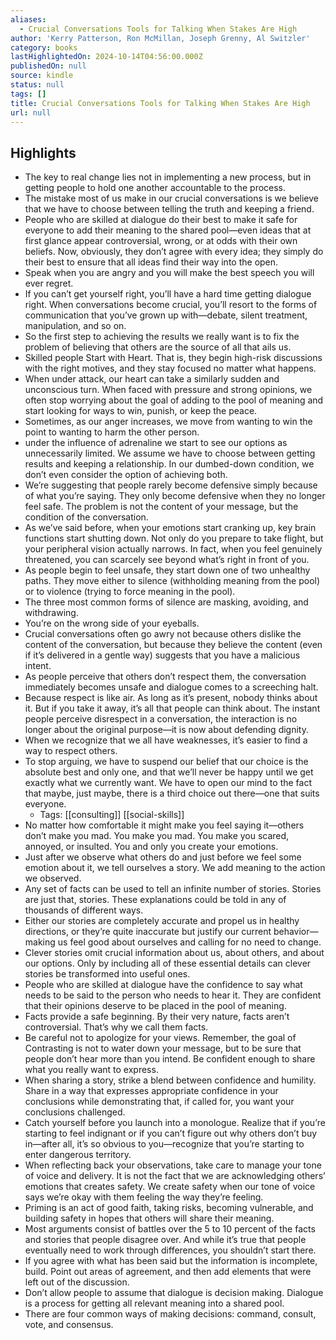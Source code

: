 ```yaml
---
aliases:
  - Crucial Conversations Tools for Talking When Stakes Are High
author: 'Kerry Patterson, Ron McMillan, Joseph Grenny, Al Switzler'
category: books
lastHighlightedOn: 2024-10-14T04:56:00.000Z
publishedOn: null
source: kindle
status: null
tags: []
title: Crucial Conversations Tools for Talking When Stakes Are High
url: null
---
```

## Highlights

- The key to real change lies not in implementing a new process, but in getting people to hold one another accountable to the process.
- The mistake most of us make in our crucial conversations is we believe that we have to choose between telling the truth and keeping a friend.
- People who are skilled at dialogue do their best to make it safe for everyone to add their meaning to the shared pool—even ideas that at first glance appear controversial, wrong, or at odds with their own beliefs. Now, obviously, they don’t agree with every idea; they simply do their best to ensure that all ideas find their way into the open.
- Speak when you are angry and you will make the best speech you will ever regret.
- If you can’t get yourself right, you’ll have a hard time getting dialogue right. When conversations become crucial, you’ll resort to the forms of communication that you’ve grown up with—debate, silent treatment, manipulation, and so on.
- So the first step to achieving the results we really want is to fix the problem of believing that others are the source of all that ails us.
- Skilled people Start with Heart. That is, they begin high-risk discussions with the right motives, and they stay focused no matter what happens.
- When under attack, our heart can take a similarly sudden and unconscious turn. When faced with pressure and strong opinions, we often stop worrying about the goal of adding to the pool of meaning and start looking for ways to win, punish, or keep the peace.
- Sometimes, as our anger increases, we move from wanting to win the point to wanting to harm the other person.
- under the influence of adrenaline we start to see our options as unnecessarily limited. We assume we have to choose between getting results and keeping a relationship. In our dumbed-down condition, we don’t even consider the option of achieving both.
- We’re suggesting that people rarely become defensive simply because of what you’re saying. They only become defensive when they no longer feel safe. The problem is not the content of your message, but the condition of the conversation.
- As we’ve said before, when your emotions start cranking up, key brain functions start shutting down. Not only do you prepare to take flight, but your peripheral vision actually narrows. In fact, when you feel genuinely threatened, you can scarcely see beyond what’s right in front of you.
- As people begin to feel unsafe, they start down one of two unhealthy paths. They move either to silence (withholding meaning from the pool) or to violence (trying to force meaning in the pool).
- The three most common forms of silence are masking, avoiding, and withdrawing.
- You’re on the wrong side of your eyeballs.
- Crucial conversations often go awry not because others dislike the content of the conversation, but because they believe the content (even if it’s delivered in a gentle way) suggests that you have a malicious intent.
- As people perceive that others don’t respect them, the conversation immediately becomes unsafe and dialogue comes to a screeching halt.
- Because respect is like air. As long as it’s present, nobody thinks about it. But if you take it away, it’s all that people can think about. The instant people perceive disrespect in a conversation, the interaction is no longer about the original purpose—it is now about defending dignity.
- When we recognize that we all have weaknesses, it’s easier to find a way to respect others.
- To stop arguing, we have to suspend our belief that our choice is the absolute best and only one, and that we’ll never be happy until we get exactly what we currently want. We have to open our mind to the fact that maybe, just maybe, there is a third choice out there—one that suits everyone.
    - Tags: [[consulting]] [[social-skills]]
- No matter how comfortable it might make you feel saying it—others don’t make you mad. You make you mad. You make you scared, annoyed, or insulted. You and only you create your emotions.
- Just after we observe what others do and just before we feel some emotion about it, we tell ourselves a story. We add meaning to the action we observed.
- Any set of facts can be used to tell an infinite number of stories. Stories are just that, stories. These explanations could be told in any of thousands of different ways.
- Either our stories are completely accurate and propel us in healthy directions, or they’re quite inaccurate but justify our current behavior—making us feel good about ourselves and calling for no need to change.
- Clever stories omit crucial information about us, about others, and about our options. Only by including all of these essential details can clever stories be transformed into useful ones.
- People who are skilled at dialogue have the confidence to say what needs to be said to the person who needs to hear it. They are confident that their opinions deserve to be placed in the pool of meaning.
- Facts provide a safe beginning. By their very nature, facts aren’t controversial. That’s why we call them facts.
- Be careful not to apologize for your views. Remember, the goal of Contrasting is not to water down your message, but to be sure that people don’t hear more than you intend. Be confident enough to share what you really want to express.
- When sharing a story, strike a blend between confidence and humility. Share in a way that expresses appropriate confidence in your conclusions while demonstrating that, if called for, you want your conclusions challenged.
- Catch yourself before you launch into a monologue. Realize that if you’re starting to feel indignant or if you can’t figure out why others don’t buy in—after all, it’s so obvious to you—recognize that you’re starting to enter dangerous territory.
- When reflecting back your observations, take care to manage your tone of voice and delivery. It is not the fact that we are acknowledging others’ emotions that creates safety. We create safety when our tone of voice says we’re okay with them feeling the way they’re feeling.
- Priming is an act of good faith, taking risks, becoming vulnerable, and building safety in hopes that others will share their meaning.
- Most arguments consist of battles over the 5 to 10 percent of the facts and stories that people disagree over. And while it’s true that people eventually need to work through differences, you shouldn’t start there.
- If you agree with what has been said but the information is incomplete, build. Point out areas of agreement, and then add elements that were left out of the discussion.
- Don’t allow people to assume that dialogue is decision making. Dialogue is a process for getting all relevant meaning into a shared pool.
- There are four common ways of making decisions: command, consult, vote, and consensus.
